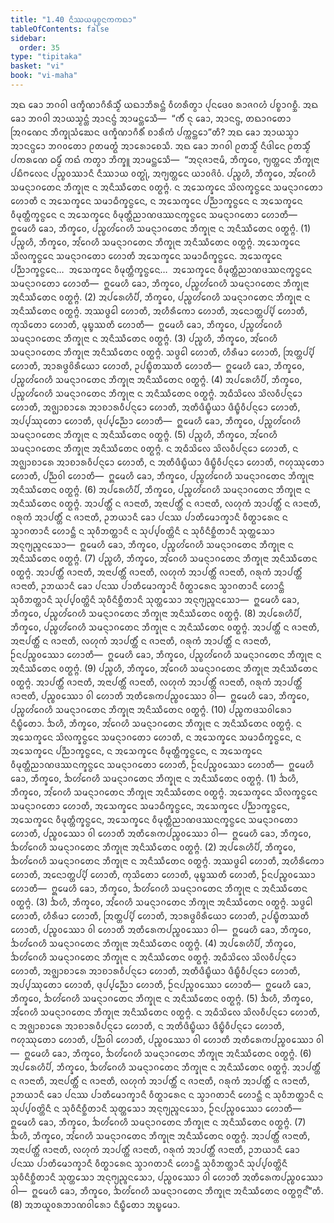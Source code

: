 ```yaml
---
title: "1.40 ᨶᩥᩔᨿᨾᩩᨧ᩠ᨧᨶᨠᨠᨳᩣ"
tableOfContents: false
sidebar:
  order: 35
type: "tipitaka"
basket: "vi"
book: "vi-maha"
---
```



<DynamicBreadcrumb />

<Division number="103" book="vi-maha">

<Paragraph number="444" book="vi-maha">
ᩋᨳ ᨡᩮᩣ ᨽᨣᩅᩤ ᨴᨠ᩠ᨡᩥᨱᩣᨣᩥᩁᩥᩈ᩠ᨾᩥᩴ ᨿᨳᩣᨽᩥᩁᨶ᩠ᨲᩴ ᩅᩥᩉᩁᩥᨲ᩠ᩅᩣ ᨸᩩᨶᨴᩮᩅ ᩁᩣᨩᨣᩉᩴ ᨸᨧ᩠ᨧᩣᨣᨧ᩠ᨨᩥ. ᩋᨳ ᨡᩮᩣ ᨽᨣᩅᩤ ᩋᩣᨿᩈ᩠ᨾᨶ᩠ᨲᩴ ᩋᩣᨶᨶ᩠ᨴᩴ ᩋᩣᨾᨶ᩠ᨲᩮᩈᩥ—  “ᨠᩥᩴ ᨶᩩ ᨡᩮᩣ, ᩋᩣᨶᨶ᩠ᨴ, ᨲᨳᩣᨣᨲᩮᩣ ᩒᨣᨱᩮᨶ ᨽᩥᨠ᩠ᨡᩩᩈᩴᨥᩮᨶ ᨴᨠ᩠ᨡᩥᨱᩣᨣᩥᩁᩥᩴ ᨧᩣᩁᩥᨠᩴ ᨸᨠ᩠ᨠᨶ᩠ᨲᩮᩣ”ᨲᩥ? ᩋᨳ ᨡᩮᩣ ᩋᩣᨿᩈ᩠ᨾᩣ ᩋᩣᨶᨶ᩠ᨴᩮᩣ ᨽᨣᩅᨲᩮᩣ ᩑᨲᨾᨲ᩠ᨳᩴ ᩋᩣᩁᩮᩣᨧᩮᩈᩥ. ᩋᨳ ᨡᩮᩣ ᨽᨣᩅᩤ ᩑᨲᩈ᩠ᨾᩥᩴ ᨶᩥᨴᩤᨶᩮ ᩑᨲᩈ᩠ᨾᩥᩴ ᨸᨠᩁᨱᩮ ᨵᨾ᩠ᨾᩥᩴ ᨠᨳᩴ ᨠᨲ᩠ᩅᩣ ᨽᩥᨠ᩠ᨡᩪ ᩋᩣᨾᨶ᩠ᨲᩮᩈᩥ—  “ᩋᨶᩩᨩᩣᨶᩣᨾᩥ, ᨽᩥᨠ᩠ᨡᩅᩮ, ᨻ᩠ᨿᨲ᩠ᨲᩮᨶ ᨽᩥᨠ᩠ᨡᩩᨶᩣ ᨸᨭᩥᨻᩃᩮᨶ ᨸᨬ᩠ᨧᩅᩔᩣᨶᩥ ᨶᩥᩔᩣᨿ ᩅᨲ᩠ᨳᩩᩴ, ᩋᨻ᩠ᨿᨲ᩠ᨲᩮᨶ ᨿᩣᩅᨩᩦᩅᩴ.
</Paragraph>

<Paragraph number="445" book="vi-maha">
ᨸᨬ᩠ᨧᩉᩥ, ᨽᩥᨠ᩠ᨡᩅᩮ, ᩋᩘᨣᩮᩉᩥ ᩈᨾᨶ᩠ᨶᩣᨣᨲᩮᨶ ᨽᩥᨠ᩠ᨡᩩᨶᩣ ᨶ ᩋᨶᩥᩔᩥᨲᩮᨶ ᩅᨲ᩠ᨳᨻ᩠ᨻᩴ. ᨶ ᩋᩈᩮᨠ᩠ᨡᩮᨶ ᩈᩦᩃᨠ᩠ᨡᨶ᩠ᨵᩮᨶ ᩈᨾᨶ᩠ᨶᩣᨣᨲᩮᩣ ᩉᩮᩣᨲᩥ ᨶ ᩋᩈᩮᨠ᩠ᨡᩮᨶ ᩈᨾᩣᨵᩥᨠ᩠ᨡᨶ᩠ᨵᩮᨶ, ᨶ ᩋᩈᩮᨠ᩠ᨡᩮᨶ ᨸᨬ᩠ᨬᩣᨠ᩠ᨡᨶ᩠ᨵᩮᨶ ᨶ ᩋᩈᩮᨠ᩠ᨡᩮᨶ ᩅᩥᨾᩩᨲ᩠ᨲᩥᨠ᩠ᨡᨶ᩠ᨵᩮᨶ ᨶ ᩋᩈᩮᨠ᩠ᨡᩮᨶ ᩅᩥᨾᩩᨲ᩠ᨲᩥᨬᩣᨱᨴᩔᨶᨠ᩠ᨡᨶ᩠ᨵᩮᨶ ᩈᨾᨶ᩠ᨶᩣᨣᨲᩮᩣ ᩉᩮᩣᨲᩥ—  ᩍᨾᩮᩉᩥ ᨡᩮᩣ, ᨽᩥᨠ᩠ᨡᩅᩮ, ᨸᨬ᩠ᨧᩉᩘᨣᩮᩉᩥ ᩈᨾᨶ᩠ᨶᩣᨣᨲᩮᨶ ᨽᩥᨠ᩠ᨡᩩᨶᩣ ᨶ ᩋᨶᩥᩔᩥᨲᩮᨶ ᩅᨲ᩠ᨳᨻ᩠ᨻᩴ. (1)
</Paragraph>

<Paragraph number="446" book="vi-maha">
ᨸᨬ᩠ᨧᩉᩥ, ᨽᩥᨠ᩠ᨡᩅᩮ, ᩋᩘᨣᩮᩉᩥ ᩈᨾᨶ᩠ᨶᩣᨣᨲᩮᨶ ᨽᩥᨠ᩠ᨡᩩᨶᩣ ᩋᨶᩥᩔᩥᨲᩮᨶ ᩅᨲ᩠ᨳᨻ᩠ᨻᩴ. ᩋᩈᩮᨠ᩠ᨡᩮᨶ ᩈᩦᩃᨠ᩠ᨡᨶ᩠ᨵᩮᨶ ᩈᨾᨶ᩠ᨶᩣᨣᨲᩮᩣ ᩉᩮᩣᨲᩥ ᩋᩈᩮᨠ᩠ᨡᩮᨶ ᩈᨾᩣᨵᩥᨠ᩠ᨡᨶ᩠ᨵᩮᨶ. ᩋᩈᩮᨠ᩠ᨡᩮᨶ ᨸᨬ᩠ᨬᩣᨠ᩠ᨡᨶ᩠ᨵᩮᨶ…  ᩋᩈᩮᨠ᩠ᨡᩮᨶ ᩅᩥᨾᩩᨲ᩠ᨲᩥᨠ᩠ᨡᨶ᩠ᨵᩮᨶ…  ᩋᩈᩮᨠ᩠ᨡᩮᨶ ᩅᩥᨾᩩᨲ᩠ᨲᩥᨬᩣᨱᨴᩔᨶᨠ᩠ᨡᨶ᩠ᨵᩮᨶ ᩈᨾᨶ᩠ᨶᩣᨣᨲᩮᩣ ᩉᩮᩣᨲᩥ—  ᩍᨾᩮᩉᩥ ᨡᩮᩣ, ᨽᩥᨠ᩠ᨡᩅᩮ, ᨸᨬ᩠ᨧᩉᩘᨣᩮᩉᩥ ᩈᨾᨶ᩠ᨶᩣᨣᨲᩮᨶ ᨽᩥᨠ᩠ᨡᩩᨶᩣ ᩋᨶᩥᩔᩥᨲᩮᨶ ᩅᨲ᩠ᨳᨻ᩠ᨻᩴ. (2)
</Paragraph>

<Paragraph number="447" book="vi-maha">
ᩋᨸᩁᩮᩉᩥᨸᩥ, ᨽᩥᨠ᩠ᨡᩅᩮ, ᨸᨬ᩠ᨧᩉᩘᨣᩮᩉᩥ ᩈᨾᨶ᩠ᨶᩣᨣᨲᩮᨶ ᨽᩥᨠ᩠ᨡᩩᨶᩣ ᨶ ᩋᨶᩥᩔᩥᨲᩮᨶ ᩅᨲ᩠ᨳᨻ᩠ᨻᩴ. ᩋᩔᨴ᩠ᨵᩮᩤ ᩉᩮᩣᨲᩥ, ᩋᩉᩥᩁᩥᨠᩮᩣ ᩉᩮᩣᨲᩥ, ᩋᨶᩮᩣᨲ᩠ᨲᨸ᩠ᨸᩦ ᩉᩮᩣᨲᩥ, ᨠᩩᩈᩦᨲᩮᩣ ᩉᩮᩣᨲᩥ, ᨾᩩᨭ᩠ᨮᩔᨲᩥ ᩉᩮᩣᨲᩥ—  ᩍᨾᩮᩉᩥ ᨡᩮᩣ, ᨽᩥᨠ᩠ᨡᩅᩮ, ᨸᨬ᩠ᨧᩉᩘᨣᩮᩉᩥ ᩈᨾᨶ᩠ᨶᩣᨣᨲᩮᨶ ᨽᩥᨠ᩠ᨡᩩᨶᩣ ᨶ ᩋᨶᩥᩔᩥᨲᩮᨶ ᩅᨲ᩠ᨳᨻ᩠ᨻᩴ. (3)
</Paragraph>

<Paragraph number="448" book="vi-maha">
ᨸᨬ᩠ᨧᩉᩥ, ᨽᩥᨠ᩠ᨡᩅᩮ, ᩋᩘᨣᩮᩉᩥ ᩈᨾᨶ᩠ᨶᩣᨣᨲᩮᨶ ᨽᩥᨠ᩠ᨡᩩᨶᩣ ᩋᨶᩥᩔᩥᨲᩮᨶ ᩅᨲ᩠ᨳᨻ᩠ᨻᩴ. ᩈᨴ᩠ᨵᩮᩤ ᩉᩮᩣᨲᩥ, ᩉᩥᩁᩥᨾᩣ ᩉᩮᩣᨲᩥ, ᩒᨲ᩠ᨲᨸ᩠ᨸᩦ ᩉᩮᩣᨲᩥ, ᩋᩣᩁᨴ᩠ᨵᩅᩦᩁᩥᨿᩮᩣ ᩉᩮᩣᨲᩥ, ᩏᨸᨭ᩠ᨮᩥᨲᩔᨲᩥ ᩉᩮᩣᨲᩥ—  ᩍᨾᩮᩉᩥ ᨡᩮᩣ, ᨽᩥᨠ᩠ᨡᩅᩮ, ᨸᨬ᩠ᨧᩉᩘᨣᩮᩉᩥ ᩈᨾᨶ᩠ᨶᩣᨣᨲᩮᨶ ᨽᩥᨠ᩠ᨡᩩᨶᩣ ᩋᨶᩥᩔᩥᨲᩮᨶ ᩅᨲ᩠ᨳᨻ᩠ᨻᩴ. (4)
</Paragraph>

<Paragraph number="449" book="vi-maha">
ᩋᨸᩁᩮᩉᩥᨸᩥ, ᨽᩥᨠ᩠ᨡᩅᩮ, ᨸᨬ᩠ᨧᩉᩘᨣᩮᩉᩥ ᩈᨾᨶ᩠ᨶᩣᨣᨲᩮᨶ ᨽᩥᨠ᩠ᨡᩩᨶᩣ ᨶ ᩋᨶᩥᩔᩥᨲᩮᨶ ᩅᨲ᩠ᨳᨻ᩠ᨻᩴ. ᩋᨵᩥᩈᩦᩃᩮ ᩈᩦᩃᩅᩥᨸᨶ᩠ᨶᩮᩣ ᩉᩮᩣᨲᩥ, ᩋᨩ᩠ᨫᩣᨧᩣᩁᩮ ᩋᩣᨧᩣᩁᩅᩥᨸᨶ᩠ᨶᩮᩣ ᩉᩮᩣᨲᩥ, ᩋᨲᩥᨴᩥᨭ᩠ᨮᩥᨿᩣ ᨴᩥᨭ᩠ᨮᩥᩅᩥᨸᨶ᩠ᨶᩮᩣ ᩉᩮᩣᨲᩥ, ᩋᨸ᩠ᨸᩔᩩᨲᩮᩣ ᩉᩮᩣᨲᩥ, ᨴᩩᨸ᩠ᨸᨬ᩠ᨬᩮᩣ ᩉᩮᩣᨲᩥ—  ᩍᨾᩮᩉᩥ ᨡᩮᩣ, ᨽᩥᨠ᩠ᨡᩅᩮ, ᨸᨬ᩠ᨧᩉᩘᨣᩮᩉᩥ ᩈᨾᨶ᩠ᨶᩣᨣᨲᩮᨶ ᨽᩥᨠ᩠ᨡᩩᨶᩣ ᨶ ᩋᨶᩥᩔᩥᨲᩮᨶ ᩅᨲ᩠ᨳᨻ᩠ᨻᩴ. (5)
</Paragraph>

<Paragraph number="450" book="vi-maha">
ᨸᨬ᩠ᨧᩉᩥ, ᨽᩥᨠ᩠ᨡᩅᩮ, ᩋᩘᨣᩮᩉᩥ ᩈᨾᨶ᩠ᨶᩣᨣᨲᩮᨶ ᨽᩥᨠ᩠ᨡᩩᨶᩣ ᩋᨶᩥᩔᩥᨲᩮᨶ ᩅᨲ᩠ᨳᨻ᩠ᨻᩴ. ᨶ ᩋᨵᩥᩈᩦᩃᩮ ᩈᩦᩃᩅᩥᨸᨶ᩠ᨶᩮᩣ ᩉᩮᩣᨲᩥ, ᨶ ᩋᨩ᩠ᨫᩣᨧᩣᩁᩮ ᩋᩣᨧᩣᩁᩅᩥᨸᨶ᩠ᨶᩮᩣ ᩉᩮᩣᨲᩥ, ᨶ ᩋᨲᩥᨴᩥᨭ᩠ᨮᩥᨿᩣ ᨴᩥᨭ᩠ᨮᩥᩅᩥᨸᨶ᩠ᨶᩮᩣ ᩉᩮᩣᨲᩥ, ᨻᩉᩩᩔᩩᨲᩮᩣ ᩉᩮᩣᨲᩥ, ᨸᨬ᩠ᨬᩅᩤ ᩉᩮᩣᨲᩥ—  ᩍᨾᩮᩉᩥ ᨡᩮᩣ, ᨽᩥᨠ᩠ᨡᩅᩮ, ᨸᨬ᩠ᨧᩉᩘᨣᩮᩉᩥ ᩈᨾᨶ᩠ᨶᩣᨣᨲᩮᨶ ᨽᩥᨠ᩠ᨡᩩᨶᩣ ᩋᨶᩥᩔᩥᨲᩮᨶ ᩅᨲ᩠ᨳᨻ᩠ᨻᩴ. (6)
</Paragraph>

<Paragraph number="451" book="vi-maha">
ᩋᨸᩁᩮᩉᩥᨸᩥ, ᨽᩥᨠ᩠ᨡᩅᩮ, ᨸᨬ᩠ᨧᩉᩘᨣᩮᩉᩥ ᩈᨾᨶ᩠ᨶᩣᨣᨲᩮᨶ ᨽᩥᨠ᩠ᨡᩩᨶᩣ ᨶ ᩋᨶᩥᩔᩥᨲᩮᨶ ᩅᨲ᩠ᨳᨻ᩠ᨻᩴ. ᩋᩣᨸᨲ᩠ᨲᩥᩴ ᨶ ᨩᩣᨶᩣᨲᩥ, ᩋᨶᩣᨸᨲ᩠ᨲᩥᩴ ᨶ ᨩᩣᨶᩣᨲᩥ, ᩃᩉᩩᨠᩴ ᩋᩣᨸᨲ᩠ᨲᩥᩴ ᨶ ᨩᩣᨶᩣᨲᩥ, ᨣᩁᩩᨠᩴ ᩋᩣᨸᨲ᩠ᨲᩥᩴ ᨶ ᨩᩣᨶᩣᨲᩥ, ᩏᨽᨿᩣᨶᩥ ᨡᩮᩣ ᨸᨶᩔ ᨸᩣᨲᩥᨾᩮᩣᨠ᩠ᨡᩣᨶᩥ ᩅᩥᨲ᩠ᨳᩣᩁᩮᨶ ᨶ ᩈ᩠ᩅᩣᨣᨲᩣᨶᩥ ᩉᩮᩣᨶ᩠ᨲᩥ ᨶ ᩈᩩᩅᩥᨽᨲ᩠ᨲᩣᨶᩥ ᨶ ᩈᩩᨸ᩠ᨸᩅᨲ᩠ᨲᩦᨶᩥ ᨶ ᩈᩩᩅᩥᨶᩥᨧ᩠ᨨᩥᨲᩣᨶᩥ ᩈᩩᨲ᩠ᨲᩈᩮᩣ ᩋᨶᩩᨻ᩠ᨿᨬ᩠ᨩᨶᩈᩮᩣ—  ᩍᨾᩮᩉᩥ ᨡᩮᩣ, ᨽᩥᨠ᩠ᨡᩅᩮ, ᨸᨬ᩠ᨧᩉᩘᨣᩮᩉᩥ ᩈᨾᨶ᩠ᨶᩣᨣᨲᩮᨶ ᨽᩥᨠ᩠ᨡᩩᨶᩣ ᨶ ᩋᨶᩥᩔᩥᨲᩮᨶ ᩅᨲ᩠ᨳᨻ᩠ᨻᩴ. (7)
</Paragraph>

<Paragraph number="452" book="vi-maha">
ᨸᨬ᩠ᨧᩉᩥ, ᨽᩥᨠ᩠ᨡᩅᩮ, ᩋᩘᨣᩮᩉᩥ ᩈᨾᨶ᩠ᨶᩣᨣᨲᩮᨶ ᨽᩥᨠ᩠ᨡᩩᨶᩣ ᩋᨶᩥᩔᩥᨲᩮᨶ ᩅᨲ᩠ᨳᨻ᩠ᨻᩴ. ᩋᩣᨸᨲ᩠ᨲᩥᩴ ᨩᩣᨶᩣᨲᩥ, ᩋᨶᩣᨸᨲ᩠ᨲᩥᩴ ᨩᩣᨶᩣᨲᩥ, ᩃᩉᩩᨠᩴ ᩋᩣᨸᨲ᩠ᨲᩥᩴ ᨩᩣᨶᩣᨲᩥ, ᨣᩁᩩᨠᩴ ᩋᩣᨸᨲ᩠ᨲᩥᩴ ᨩᩣᨶᩣᨲᩥ, ᩏᨽᨿᩣᨶᩥ ᨡᩮᩣ ᨸᨶᩔ ᨸᩣᨲᩥᨾᩮᩣᨠ᩠ᨡᩣᨶᩥ ᩅᩥᨲ᩠ᨳᩣᩁᩮᨶ ᩈ᩠ᩅᩣᨣᨲᩣᨶᩥ ᩉᩮᩣᨶ᩠ᨲᩥ ᩈᩩᩅᩥᨽᨲ᩠ᨲᩣᨶᩥ ᩈᩩᨸ᩠ᨸᩅᨲ᩠ᨲᩦᨶᩥ ᩈᩩᩅᩥᨶᩥᨧ᩠ᨨᩥᨲᩣᨶᩥ ᩈᩩᨲ᩠ᨲᩈᩮᩣ ᩋᨶᩩᨻ᩠ᨿᨬ᩠ᨩᨶᩈᩮᩣ—  ᩍᨾᩮᩉᩥ ᨡᩮᩣ, ᨽᩥᨠ᩠ᨡᩅᩮ, ᨸᨬ᩠ᨧᩉᩘᨣᩮᩉᩥ ᩈᨾᨶ᩠ᨶᩣᨣᨲᩮᨶ ᨽᩥᨠ᩠ᨡᩩᨶᩣ ᩋᨶᩥᩔᩥᨲᩮᨶ ᩅᨲ᩠ᨳᨻ᩠ᨻᩴ. (8)
</Paragraph>

<Paragraph number="453" book="vi-maha">
ᩋᨸᩁᩮᩉᩥᨸᩥ, ᨽᩥᨠ᩠ᨡᩅᩮ, ᨸᨬ᩠ᨧᩉᩘᨣᩮᩉᩥ ᩈᨾᨶ᩠ᨶᩣᨣᨲᩮᨶ ᨽᩥᨠ᩠ᨡᩩᨶᩣ ᨶ ᩋᨶᩥᩔᩥᨲᩮᨶ ᩅᨲ᩠ᨳᨻ᩠ᨻᩴ. ᩋᩣᨸᨲ᩠ᨲᩥᩴ ᨶ ᨩᩣᨶᩣᨲᩥ, ᩋᨶᩣᨸᨲ᩠ᨲᩥᩴ ᨶ ᨩᩣᨶᩣᨲᩥ, ᩃᩉᩩᨠᩴ ᩋᩣᨸᨲ᩠ᨲᩥᩴ ᨶ ᨩᩣᨶᩣᨲᩥ, ᨣᩁᩩᨠᩴ ᩋᩣᨸᨲ᩠ᨲᩥᩴ ᨶ ᨩᩣᨶᩣᨲᩥ, ᩐᨶᨸᨬ᩠ᨧᩅᩔᩮᩣ ᩉᩮᩣᨲᩥ—  ᩍᨾᩮᩉᩥ ᨡᩮᩣ, ᨽᩥᨠ᩠ᨡᩅᩮ, ᨸᨬ᩠ᨧᩉᩘᨣᩮᩉᩥ ᩈᨾᨶ᩠ᨶᩣᨣᨲᩮᨶ ᨽᩥᨠ᩠ᨡᩩᨶᩣ ᨶ ᩋᨶᩥᩔᩥᨲᩮᨶ ᩅᨲ᩠ᨳᨻ᩠ᨻᩴ. (9)
</Paragraph>

<Paragraph number="454" book="vi-maha">
ᨸᨬ᩠ᨧᩉᩥ, ᨽᩥᨠ᩠ᨡᩅᩮ, ᩋᩘᨣᩮᩉᩥ ᩈᨾᨶ᩠ᨶᩣᨣᨲᩮᨶ ᨽᩥᨠ᩠ᨡᩩᨶᩣ ᩋᨶᩥᩔᩥᨲᩮᨶ ᩅᨲ᩠ᨳᨻ᩠ᨻᩴ. ᩋᩣᨸᨲ᩠ᨲᩥᩴ ᨩᩣᨶᩣᨲᩥ, ᩋᨶᩣᨸᨲ᩠ᨲᩥᩴ ᨩᩣᨶᩣᨲᩥ, ᩃᩉᩩᨠᩴ ᩋᩣᨸᨲ᩠ᨲᩥᩴ ᨩᩣᨶᩣᨲᩥ, ᨣᩁᩩᨠᩴ ᩋᩣᨸᨲ᩠ᨲᩥᩴ ᨩᩣᨶᩣᨲᩥ, ᨸᨬ᩠ᨧᩅᩔᩮᩣ ᩅᩤ ᩉᩮᩣᨲᩥ ᩋᨲᩥᩁᩮᨠᨸᨬ᩠ᨧᩅᩔᩮᩣ ᩅᩤ—  ᩍᨾᩮᩉᩥ ᨡᩮᩣ, ᨽᩥᨠ᩠ᨡᩅᩮ, ᨸᨬ᩠ᨧᩉᩘᨣᩮᩉᩥ ᩈᨾᨶ᩠ᨶᩣᨣᨲᩮᨶ ᨽᩥᨠ᩠ᨡᩩᨶᩣ ᩋᨶᩥᩔᩥᨲᩮᨶ ᩅᨲ᩠ᨳᨻ᩠ᨻᩴ. (10)

</Paragraph>
</Division>

<Paragraph number="455" type="center" book="vi-maha">
ᨸᨬ᩠ᨧᨠᨴᩈᩅᩤᩁᩮᩣ ᨶᩥᨭ᩠ᨮᩥᨲᩮᩣ.


</Paragraph>

<Division number="104" book="vi-maha">

<Paragraph number="456" book="vi-maha">
ᨨᩉᩥ, ᨽᩥᨠ᩠ᨡᩅᩮ, ᩋᩘᨣᩮᩉᩥ ᩈᨾᨶ᩠ᨶᩣᨣᨲᩮᨶ ᨽᩥᨠ᩠ᨡᩩᨶᩣ ᨶ ᩋᨶᩥᩔᩥᨲᩮᨶ ᩅᨲ᩠ᨳᨻ᩠ᨻᩴ. ᨶ ᩋᩈᩮᨠ᩠ᨡᩮᨶ ᩈᩦᩃᨠ᩠ᨡᨶ᩠ᨵᩮᨶ ᩈᨾᨶ᩠ᨶᩣᨣᨲᩮᩣ ᩉᩮᩣᨲᩥ, ᨶ ᩋᩈᩮᨠ᩠ᨡᩮᨶ ᩈᨾᩣᨵᩥᨠ᩠ᨡᨶ᩠ᨵᩮᨶ, ᨶ ᩋᩈᩮᨠ᩠ᨡᩮᨶ ᨸᨬ᩠ᨬᩣᨠ᩠ᨡᨶ᩠ᨵᩮᨶ, ᨶ ᩋᩈᩮᨠ᩠ᨡᩮᨶ ᩅᩥᨾᩩᨲ᩠ᨲᩥᨠ᩠ᨡᨶ᩠ᨵᩮᨶ, ᨶ ᩋᩈᩮᨠ᩠ᨡᩮᨶ ᩅᩥᨾᩩᨲ᩠ᨲᩥᨬᩣᨱᨴᩔᨶᨠ᩠ᨡᨶ᩠ᨵᩮᨶ ᩈᨾᨶ᩠ᨶᩣᨣᨲᩮᩣ ᩉᩮᩣᨲᩥ, ᩐᨶᨸᨬ᩠ᨧᩅᩔᩮᩣ ᩉᩮᩣᨲᩥ—  ᩍᨾᩮᩉᩥ ᨡᩮᩣ, ᨽᩥᨠ᩠ᨡᩅᩮ, ᨨᩉᩘᨣᩮᩉᩥ ᩈᨾᨶ᩠ᨶᩣᨣᨲᩮᨶ ᨽᩥᨠ᩠ᨡᩩᨶᩣ ᨶ ᩋᨶᩥᩔᩥᨲᩮᨶ ᩅᨲ᩠ᨳᨻ᩠ᨻᩴ. (1)
</Paragraph>

<Paragraph number="457" book="vi-maha">
ᨨᩉᩥ, ᨽᩥᨠ᩠ᨡᩅᩮ, ᩋᩘᨣᩮᩉᩥ ᩈᨾᨶ᩠ᨶᩣᨣᨲᩮᨶ ᨽᩥᨠ᩠ᨡᩩᨶᩣ ᩋᨶᩥᩔᩥᨲᩮᨶ ᩅᨲ᩠ᨳᨻ᩠ᨻᩴ. ᩋᩈᩮᨠ᩠ᨡᩮᨶ ᩈᩦᩃᨠ᩠ᨡᨶ᩠ᨵᩮᨶ ᩈᨾᨶ᩠ᨶᩣᨣᨲᩮᩣ ᩉᩮᩣᨲᩥ, ᩋᩈᩮᨠ᩠ᨡᩮᨶ ᩈᨾᩣᨵᩥᨠ᩠ᨡᨶ᩠ᨵᩮᨶ, ᩋᩈᩮᨠ᩠ᨡᩮᨶ ᨸᨬ᩠ᨬᩣᨠ᩠ᨡᨶ᩠ᨵᩮᨶ, ᩋᩈᩮᨠ᩠ᨡᩮᨶ ᩅᩥᨾᩩᨲ᩠ᨲᩥᨠ᩠ᨡᨶ᩠ᨵᩮᨶ, ᩋᩈᩮᨠ᩠ᨡᩮᨶ ᩅᩥᨾᩩᨲ᩠ᨲᩥᨬᩣᨱᨴᩔᨶᨠ᩠ᨡᨶ᩠ᨵᩮᨶ ᩈᨾᨶ᩠ᨶᩣᨣᨲᩮᩣ ᩉᩮᩣᨲᩥ, ᨸᨬ᩠ᨧᩅᩔᩮᩣ ᩅᩤ ᩉᩮᩣᨲᩥ ᩋᨲᩥᩁᩮᨠᨸᨬ᩠ᨧᩅᩔᩮᩣ ᩅᩤ—  ᩍᨾᩮᩉᩥ ᨡᩮᩣ, ᨽᩥᨠ᩠ᨡᩅᩮ, ᨨᩉᩘᨣᩮᩉᩥ ᩈᨾᨶ᩠ᨶᩣᨣᨲᩮᨶ ᨽᩥᨠ᩠ᨡᩩᨶᩣ ᩋᨶᩥᩔᩥᨲᩮᨶ ᩅᨲ᩠ᨳᨻ᩠ᨻᩴ. (2)
</Paragraph>

<Paragraph number="458" book="vi-maha">
ᩋᨸᩁᩮᩉᩥᨸᩥ, ᨽᩥᨠ᩠ᨡᩅᩮ, ᨨᩉᩘᨣᩮᩉᩥ ᩈᨾᨶ᩠ᨶᩣᨣᨲᩮᨶ ᨽᩥᨠ᩠ᨡᩩᨶᩣ ᨶ ᩋᨶᩥᩔᩥᨲᩮᨶ ᩅᨲ᩠ᨳᨻ᩠ᨻᩴ. ᩋᩔᨴ᩠ᨵᩮᩤ ᩉᩮᩣᨲᩥ, ᩋᩉᩥᩁᩥᨠᩮᩣ ᩉᩮᩣᨲᩥ, ᩋᨶᩮᩣᨲ᩠ᨲᨸ᩠ᨸᩦ ᩉᩮᩣᨲᩥ, ᨠᩩᩈᩦᨲᩮᩣ ᩉᩮᩣᨲᩥ, ᨾᩩᨭ᩠ᨮᩔᨲᩥ ᩉᩮᩣᨲᩥ, ᩐᨶᨸᨬ᩠ᨧᩅᩔᩮᩣ ᩉᩮᩣᨲᩥ—  ᩍᨾᩮᩉᩥ ᨡᩮᩣ, ᨽᩥᨠ᩠ᨡᩅᩮ, ᨨᩉᩘᨣᩮᩉᩥ ᩈᨾᨶ᩠ᨶᩣᨣᨲᩮᨶ ᨽᩥᨠ᩠ᨡᩩᨶᩣ ᨶ ᩋᨶᩥᩔᩥᨲᩮᨶ ᩅᨲ᩠ᨳᨻ᩠ᨻᩴ. (3)
</Paragraph>

<Paragraph number="459" book="vi-maha">
ᨨᩉᩥ, ᨽᩥᨠ᩠ᨡᩅᩮ, ᩋᩘᨣᩮᩉᩥ ᩈᨾᨶ᩠ᨶᩣᨣᨲᩮᨶ ᨽᩥᨠ᩠ᨡᩩᨶᩣ ᩋᨶᩥᩔᩥᨲᩮᨶ ᩅᨲ᩠ᨳᨻ᩠ᨻᩴ. ᩈᨴ᩠ᨵᩮᩤ ᩉᩮᩣᨲᩥ, ᩉᩥᩁᩥᨾᩣ ᩉᩮᩣᨲᩥ, ᩒᨲ᩠ᨲᨸ᩠ᨸᩦ ᩉᩮᩣᨲᩥ, ᩋᩣᩁᨴ᩠ᨵᩅᩦᩁᩥᨿᩮᩣ ᩉᩮᩣᨲᩥ, ᩏᨸᨭ᩠ᨮᩥᨲᩔᨲᩥ ᩉᩮᩣᨲᩥ, ᨸᨬ᩠ᨧᩅᩔᩮᩣ ᩅᩤ ᩉᩮᩣᨲᩥ ᩋᨲᩥᩁᩮᨠᨸᨬ᩠ᨧᩅᩔᩮᩣ ᩅᩤ—  ᩍᨾᩮᩉᩥ ᨡᩮᩣ, ᨽᩥᨠ᩠ᨡᩅᩮ, ᨨᩉᩘᨣᩮᩉᩥ ᩈᨾᨶ᩠ᨶᩣᨣᨲᩮᨶ ᨽᩥᨠ᩠ᨡᩩᨶᩣ ᩋᨶᩥᩔᩥᨲᩮᨶ ᩅᨲ᩠ᨳᨻ᩠ᨻᩴ. (4)
</Paragraph>

<Paragraph number="460" book="vi-maha">
ᩋᨸᩁᩮᩉᩥᨸᩥ, ᨽᩥᨠ᩠ᨡᩅᩮ, ᨨᩉᩘᨣᩮᩉᩥ ᩈᨾᨶ᩠ᨶᩣᨣᨲᩮᨶ ᨽᩥᨠ᩠ᨡᩩᨶᩣ ᨶ ᩋᨶᩥᩔᩥᨲᩮᨶ ᩅᨲ᩠ᨳᨻ᩠ᨻᩴ. ᩋᨵᩥᩈᩦᩃᩮ ᩈᩦᩃᩅᩥᨸᨶ᩠ᨶᩮᩣ ᩉᩮᩣᨲᩥ, ᩋᨩ᩠ᨫᩣᨧᩣᩁᩮ ᩋᩣᨧᩣᩁᩅᩥᨸᨶ᩠ᨶᩮᩣ ᩉᩮᩣᨲᩥ, ᩋᨲᩥᨴᩥᨭ᩠ᨮᩥᨿᩣ ᨴᩥᨭ᩠ᨮᩥᩅᩥᨸᨶ᩠ᨶᩮᩣ ᩉᩮᩣᨲᩥ, ᩋᨸ᩠ᨸᩔᩩᨲᩮᩣ ᩉᩮᩣᨲᩥ, ᨴᩩᨸ᩠ᨸᨬ᩠ᨬᩮᩣ ᩉᩮᩣᨲᩥ, ᩐᨶᨸᨬ᩠ᨧᩅᩔᩮᩣ ᩉᩮᩣᨲᩥ—  ᩍᨾᩮᩉᩥ ᨡᩮᩣ, ᨽᩥᨠ᩠ᨡᩅᩮ, ᨨᩉᩘᨣᩮᩉᩥ ᩈᨾᨶ᩠ᨶᩣᨣᨲᩮᨶ ᨽᩥᨠ᩠ᨡᩩᨶᩣ ᨶ ᩋᨶᩥᩔᩥᨲᩮᨶ ᩅᨲ᩠ᨳᨻ᩠ᨻᩴ. (5)
</Paragraph>

<Paragraph number="461" book="vi-maha">
ᨨᩉᩥ, ᨽᩥᨠ᩠ᨡᩅᩮ, ᩋᩘᨣᩮᩉᩥ ᩈᨾᨶ᩠ᨶᩣᨣᨲᩮᨶ ᨽᩥᨠ᩠ᨡᩩᨶᩣ ᩋᨶᩥᩔᩥᨲᩮᨶ ᩅᨲ᩠ᨳᨻ᩠ᨻᩴ. ᨶ ᩋᨵᩥᩈᩦᩃᩮ ᩈᩦᩃᩅᩥᨸᨶ᩠ᨶᩮᩣ ᩉᩮᩣᨲᩥ, ᨶ ᩋᨩ᩠ᨫᩣᨧᩣᩁᩮ ᩋᩣᨧᩣᩁᩅᩥᨸᨶ᩠ᨶᩮᩣ ᩉᩮᩣᨲᩥ, ᨶ ᩋᨲᩥᨴᩥᨭ᩠ᨮᩥᨿᩣ ᨴᩥᨭ᩠ᨮᩥᩅᩥᨸᨶ᩠ᨶᩮᩣ ᩉᩮᩣᨲᩥ, ᨻᩉᩩᩔᩩᨲᩮᩣ ᩉᩮᩣᨲᩥ, ᨸᨬ᩠ᨬᩅᩤ ᩉᩮᩣᨲᩥ, ᨸᨬ᩠ᨧᩅᩔᩮᩣ ᩅᩤ ᩉᩮᩣᨲᩥ ᩋᨲᩥᩁᩮᨠᨸᨬ᩠ᨧᩅᩔᩮᩣ ᩅᩤ—  ᩍᨾᩮᩉᩥ ᨡᩮᩣ, ᨽᩥᨠ᩠ᨡᩅᩮ, ᨨᩉᩘᨣᩮᩉᩥ ᩈᨾᨶ᩠ᨶᩣᨣᨲᩮᨶ ᨽᩥᨠ᩠ᨡᩩᨶᩣ ᩋᨶᩥᩔᩥᨲᩮᨶ ᩅᨲ᩠ᨳᨻ᩠ᨻᩴ. (6)
</Paragraph>

<Paragraph number="462" book="vi-maha">
ᩋᨸᩁᩮᩉᩥᨸᩥ, ᨽᩥᨠ᩠ᨡᩅᩮ, ᨨᩉᩘᨣᩮᩉᩥ ᩈᨾᨶ᩠ᨶᩣᨣᨲᩮᨶ ᨽᩥᨠ᩠ᨡᩩᨶᩣ ᨶ ᩋᨶᩥᩔᩥᨲᩮᨶ ᩅᨲ᩠ᨳᨻ᩠ᨻᩴ. ᩋᩣᨸᨲ᩠ᨲᩥᩴ ᨶ ᨩᩣᨶᩣᨲᩥ, ᩋᨶᩣᨸᨲ᩠ᨲᩥᩴ ᨶ ᨩᩣᨶᩣᨲᩥ, ᩃᩉᩩᨠᩴ ᩋᩣᨸᨲ᩠ᨲᩥᩴ ᨶ ᨩᩣᨶᩣᨲᩥ, ᨣᩁᩩᨠᩴ ᩋᩣᨸᨲ᩠ᨲᩥᩴ ᨶ ᨩᩣᨶᩣᨲᩥ, ᩏᨽᨿᩣᨶᩥ ᨡᩮᩣ ᨸᨶᩔ ᨸᩣᨲᩥᨾᩮᩣᨠ᩠ᨡᩣᨶᩥ ᩅᩥᨲ᩠ᨳᩣᩁᩮᨶ ᨶ ᩈ᩠ᩅᩣᨣᨲᩣᨶᩥ ᩉᩮᩣᨶ᩠ᨲᩥ ᨶ ᩈᩩᩅᩥᨽᨲ᩠ᨲᩣᨶᩥ ᨶ ᩈᩩᨸ᩠ᨸᩅᨲ᩠ᨲᩦᨶᩥ ᨶ ᩈᩩᩅᩥᨶᩥᨧ᩠ᨨᩥᨲᩣᨶᩥ ᩈᩩᨲ᩠ᨲᩈᩮᩣ ᩋᨶᩩᨻ᩠ᨿᨬ᩠ᨩᨶᩈᩮᩣ, ᩐᨶᨸᨬ᩠ᨧᩅᩔᩮᩣ ᩉᩮᩣᨲᩥ—  ᩍᨾᩮᩉᩥ ᨡᩮᩣ, ᨽᩥᨠ᩠ᨡᩅᩮ, ᨨᩉᩘᨣᩮᩉᩥ ᩈᨾᨶ᩠ᨶᩣᨣᨲᩮᨶ ᨽᩥᨠ᩠ᨡᩩᨶᩣ ᨶ ᩋᨶᩥᩔᩥᨲᩮᨶ ᩅᨲ᩠ᨳᨻ᩠ᨻᩴ. (7)
</Paragraph>

<Paragraph number="463" book="vi-maha">
ᨨᩉᩥ, ᨽᩥᨠ᩠ᨡᩅᩮ, ᩋᩘᨣᩮᩉᩥ ᩈᨾᨶ᩠ᨶᩣᨣᨲᩮᨶ ᨽᩥᨠ᩠ᨡᩩᨶᩣ ᩋᨶᩥᩔᩥᨲᩮᨶ ᩅᨲ᩠ᨳᨻ᩠ᨻᩴ. ᩋᩣᨸᨲ᩠ᨲᩥᩴ ᨩᩣᨶᩣᨲᩥ, ᩋᨶᩣᨸᨲ᩠ᨲᩥᩴ ᨩᩣᨶᩣᨲᩥ, ᩃᩉᩩᨠᩴ ᩋᩣᨸᨲ᩠ᨲᩥᩴ ᨩᩣᨶᩣᨲᩥ, ᨣᩁᩩᨠᩴ ᩋᩣᨸᨲ᩠ᨲᩥᩴ ᨩᩣᨶᩣᨲᩥ, ᩏᨽᨿᩣᨶᩥ ᨡᩮᩣ ᨸᨶᩔ ᨸᩣᨲᩥᨾᩮᩣᨠ᩠ᨡᩣᨶᩥ ᩅᩥᨲ᩠ᨳᩣᩁᩮᨶ ᩈ᩠ᩅᩣᨣᨲᩣᨶᩥ ᩉᩮᩣᨶ᩠ᨲᩥ ᩈᩩᩅᩥᨽᨲ᩠ᨲᩣᨶᩥ ᩈᩩᨸ᩠ᨸᩅᨲ᩠ᨲᩦᨶᩥ ᩈᩩᩅᩥᨶᩥᨧ᩠ᨨᩥᨲᩣᨶᩥ ᩈᩩᨲ᩠ᨲᩈᩮᩣ ᩋᨶᩩᨻ᩠ᨿᨬ᩠ᨩᨶᩈᩮᩣ, ᨸᨬ᩠ᨧᩅᩔᩮᩣ ᩅᩤ ᩉᩮᩣᨲᩥ ᩋᨲᩥᩁᩮᨠᨸᨬ᩠ᨧᩅᩔᩮᩣ ᩅᩤ—  ᩍᨾᩮᩉᩥ ᨡᩮᩣ, ᨽᩥᨠ᩠ᨡᩅᩮ, ᨨᩉᩘᨣᩮᩉᩥ ᩈᨾᨶ᩠ᨶᩣᨣᨲᩮᨶ ᨽᩥᨠ᩠ᨡᩩᨶᩣ ᩋᨶᩥᩔᩥᨲᩮᨶ ᩅᨲ᩠ᨳᨻ᩠ᨻᨶ᩺”ᨲᩥ. (8)

</Paragraph>
</Division>

<Paragraph number="464" type="center" book="vi-maha">
ᩋᨽᨿᩪᩅᩁᨽᩣᨱᩅᩤᩁᩮᩣ ᨶᩥᨭ᩠ᨮᩥᨲᩮᩣ ᩋᨭ᩠ᨮᨾᩮᩣ.
</Paragraph>